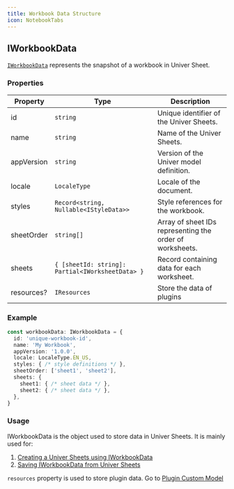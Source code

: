 ```yaml
---
title: Workbook Data Structure
icon: NotebookTabs
---
```


## IWorkbookData

[`IWorkbookData`](https://reference.univer.ai/en-US/interfaces/IWorkbookData) represents the snapshot of a workbook in Univer Sheet.

### Properties

| Property | Type | Description |
|----------|------|-------------|
| id | `string` | Unique identifier of the Univer Sheets. |
| name | `string` | Name of the Univer Sheets. |
| appVersion | `string` | Version of the Univer model definition. |
| locale | `LocaleType` | Locale of the document. |
| styles | `Record<string, Nullable<IStyleData>>` | Style references for the workbook. |
| sheetOrder | `string[]` | Array of sheet IDs representing the order of worksheets. |
| sheets | `{ [sheetId: string]: Partial<IWorksheetData> }` | Record containing data for each worksheet. |
| resources? | `IResources` | Store the data of plugins |

### Example

```typescript
const workbookData: IWorkbookData = {
  id: 'unique-workbook-id',
  name: 'My Workbook',
  appVersion: '1.0.0',
  locale: LocaleType.EN_US,
  styles: { /* style definitions */ },
  sheetOrder: ['sheet1', 'sheet2'],
  sheets: {
    sheet1: { /* sheet data */ },
    sheet2: { /* sheet data */ },
  },
}
```

### Usage

IWorkbookData is the object used to store data in Univer Sheets. It is mainly used for:

1. [Creating a Univer Sheets using IWorkbookData](/guides/sheets/features/core/sheet-api#create-worksheet)
2. [Saving IWorkbookData from Univer Sheets](/guides/sheets/features/core/sheet-api#get-workbook-data)

`resources` property is used to store plugin data. Go to [Plugin Custom Model](/guides/recipes/tutorials/custom-model)
